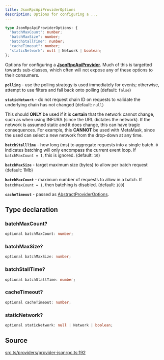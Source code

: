 ```yaml
---
title: JsonRpcApiProviderOptions
description: Options for configuring a ...
---
```


```ts
type JsonRpcApiProviderOptions: {
  "batchMaxCount": number;
  "batchMaxSize": number;
  "batchStallTime": number;
  "cacheTimeout": number;
  "staticNetwork": null | Network | boolean;
};
```

Options for configuring a [**JsonRpcApiProvider**](/content/classes/JsonRpcApiProvider.mdx). 
 Much of this is targetted towards sub-classes, which often will 
 not expose any of these options to their consumers.

 **`polling`** - use the polling strategy is used immediately
 for events; otherwise, attempt to use filters and fall back onto
 polling (default: `false`)

 **`staticNetwork`** - do not request chain ID on requests to
 validate the underlying chain has not changed (default: `null`)

 This should **ONLY** be used if it is **certain** that the network
 cannot change, such as when using INFURA (since the URL dictates the
 network). If the network is assumed static and it does change, this
 can have tragic consequences. For example, this **CANNOT** be used
 with MetaMask, since the used can select a new network from the
 drop-down at any time.

 **`batchStallTime`** - how long (ms) to aggregate requests into a
 single batch. `0` indicates batching will only encompass the current
 event loop. If `batchMaxCount = 1`, this is ignored. (default: `10`)

 **`batchMaxSize`** - target maximum size (bytes) to allow per batch
 request (default: 1Mb)

 **`batchMaxCount`** - maximum number of requests to allow in a batch.
 If `batchMaxCount = 1`, then batching is disabled. (default: `100`)

 **`cacheTimeout`** - passed as [AbstractProviderOptions](../types-aliases/AbstractProviderOptions).

## Type declaration

### batchMaxCount?

```ts
optional batchMaxCount: number;
```

### batchMaxSize?

```ts
optional batchMaxSize: number;
```

### batchStallTime?

```ts
optional batchStallTime: number;
```

### cacheTimeout?

```ts
optional cacheTimeout: number;
```

### staticNetwork?

```ts
optional staticNetwork: null | Network | boolean;
```

## Source

[src.ts/providers/provider-jsonrpc.ts:192](https://github.com/dominant-strategies/quais-6.js/blob/3f482dd134064d41657ff7dc9ba8162f741c9c83/src.ts/providers/provider-jsonrpc.ts#L192)
